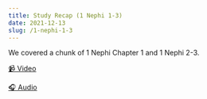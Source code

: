 ```yaml
---
title: Study Recap (1 Nephi 1-3)
date: 2021-12-13
slug: /1-nephi-1-3
---
```

We covered a chunk of 1 Nephi Chapter 1 and 1 Nephi 2-3.

[📹 Video](https://www.youtube.com/watch?v=S52uOKKWpcM)

[🎧 Audio](https://ranaeperry-institute.s3.us-west-2.amazonaws.com/bom/002.m4a)
